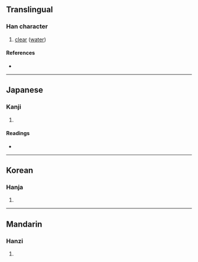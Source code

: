 {{character info/new}}
==Translingual==

===Han character===
{{Han char|rn=85|rad=水|as=13|sn=16|four=37194|canj=EYED|ids=⿰氵粲}}

# [[clear]] ([[water]])

====References====
* {{Han ref|kx=0653.220|dkj=18406|dj=1063.150|hdz=31755.010|uh=6FAF|ud=28591|bh=EA44|bd=59972}}

----

==Japanese==

===Kanji===
{{ja-kanji|grade=|rs=水13}}

# {{defn|lang=ja|sort=水13}}

====Readings====
* {{ja-readings|on=[[さん]] (san)|kun=[[きよい]] (kiyoi)}}

----

==Korean==

===Hanja===
{{ko-hanja|hangeul=찬|eumhun=|rv=chan|mr=ch'an|y=chan}}

# {{defn|lang=ko|sort=水13}}

----

==Mandarin==

===Hanzi===
{{cmn-hanzi|pin=[[càn]] ([[can4]]), [[yù]] ([[yu4]])|wg=ts'an<sup>4</sup>, yü<sup>4</sup>}}

# {{defn|lang=cmn|sort=水13}}